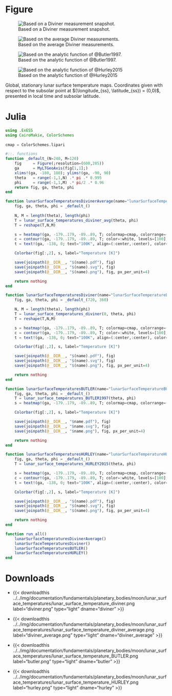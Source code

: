 ::: {.panel-tabset}

# Figure

::: {#fig-lunar_surface_temperatures layout-nrow=2}
![Based on a Diviner measurement snapshot.](/img/documentation/fundamentals/planetary_bodies/moon/lunar_surface_temperatures/lunar_surface_temperature_diviner.png){#fig-lunar-surface-temperatures-diviner}

![Based on the average Diviner measurements.](/img/documentation/fundamentals/planetary_bodies/moon/lunar_surface_temperatures/lunar_surface_temperature_diviner_average.png){#fig-lunar-surface-temperatures-diviner-average}

![Based on the analytic function of @Butler1997.](/img/documentation/fundamentals/planetary_bodies/moon/lunar_surface_temperatures/lunar_surface_temperature_BUTLER.png){#fig-lunar-surface-temperatures-BUTLER}

![Based on the analytic function of @Hurley2015](/img/documentation/fundamentals/planetary_bodies/moon/lunar_surface_temperatures/lunar_surface_temperature_HURLEY.png){#fig-lunar-surface-temperatures-HURLEY}

Global, stationary lunar surface temperature maps. Coordinates given with respect to the subsolar point at $(\longitude_{ss}, \latitude_{ss}) = (0,0)$, presented in local time and subsolar latitude.
:::

# Julia
```julia
using .ExESS
using CairoMakie, ColorSchemes
    
cmap = ColorSchemes.lipari

#::. functions
function _default_(N=240, M=120)
    fig     = Figure(;resolution=(600,285))
    ga      = MyLTGeoAxis(fig[1,1];)
    xlims!(ga, -180, 180); ylims!(ga, -90, 90)
    theta   = range(-1,1,N) .* pi .* 0.995
    phi     = range(-1,1,M) .* pi/2 .* 0.96
    return fig, ga, theta, phi
end

function lunarSurfaceTemperaturesDivinerAverage(name="lunarSurfaceTemperatureDivinerAverage")
    fig, ga, theta, phi = _default_()
    
    N, M = length(theta), length(phi)
    T = lunar_surface_temperatures_diviner_avg(theta, phi)
    T = reshape(T,N,M)

    s = heatmap!(ga, -179..179, -89..89, T; colormap=cmap, colorrange=(50,400))
    c = contour!(ga, -179..179, -89..89, T; color=:white, levels=[100], linewidth=0.7)
    t = text!(ga, -138, 0; text="100K", align=(:center,:center), color=:white)

    Colorbar(fig[:,2], s, label="Temperature [K]")

    save(joinpath(@__DIR__, "$(name).pdf"), fig)
    save(joinpath(@__DIR__, "$(name).svg"), fig)
    save(joinpath(@__DIR__, "$(name).png"), fig, px_per_unit=4)

    return nothing
end

function lunarSurfaceTemperaturesDiviner(name="lunarSurfaceTemperatureDiviner")
    fig, ga, theta, phi = _default_(720, 360)

    N, M = length(theta), length(phi)
    T = lunar_surface_temperatures_diviner(0, theta, phi)
    T = reshape(T,N,M)

    s = heatmap!(ga, -179..179, -89..89, T; colormap=cmap, colorrange=(50,400))
    c = contour!(ga, -179..179, -89..89, T; color=:white, levels=[100], linewidth=0.7)
    t = text!(ga, -138, 0; text="100K", align=(:center,:center), color=:white)

    Colorbar(fig[:,2], s, label="Temperature [K]") 

    save(joinpath(@__DIR__, "$(name).pdf"), fig)
    save(joinpath(@__DIR__, "$(name).svg"), fig)
    save(joinpath(@__DIR__, "$(name).png"), fig, px_per_unit=4)

    return nothing
end

function lunarSurfaceTemperaturesBUTLER(name="lunarSurfaceTemperatureBUTLER")
    fig, ga, theta, phi = _default_()
    T = lunar_surface_temperatures_BUTLER1997(theta, phi)
    s = heatmap!(ga, -179..179, -89..89, T; colormap=cmap, colorrange=(50,400))

    Colorbar(fig[:,2], s, label="Temperature [K]") 

    save(joinpath(@__DIR__, "$name.pdf"), fig)
    save(joinpath(@__DIR__, "$name.svg"), fig)
    save(joinpath(@__DIR__, "$name.png"), fig, px_per_unit=4)

    return nothing
end

function lunarSurfaceTemperaturesHURLEY(name="lunarSurfaceTemperatureHURLEY")
    fig, ga, theta, phi = _default_()
    T = lunar_surface_temperatures_HURLEY2015(theta, phi)

    s = heatmap!(ga, -179..179, -89..89, T; colormap=cmap, colorrange=(50,400))
    c = contour!(ga, -179..179, -89..89, T; color=:white, levels=[100], linewidth=0.7)
    t = text!(ga, -138, 0; text="100K", align=(:center,:center), color=:white)

    Colorbar(fig[:,2], s, label="Temperature [K]") 

    save(joinpath(@__DIR__, "$(name).pdf"), fig)
    save(joinpath(@__DIR__, "$(name).svg"), fig)
    save(joinpath(@__DIR__, "$(name).png"), fig, px_per_unit=4)

    return nothing
end

function run_all()
    lunarSurfaceTemperaturesDivinerAverage()
    lunarSurfaceTemperaturesDiviner()
    lunarSurfaceTemperaturesBUTLER()
    lunarSurfaceTemperaturesHURLEY()
end
```

# Downloads

* {{< downloadthis ../../img/documentation/fundamentals/planetary_bodies/moon/lunar_surface_temperatures/lunar_surface_temperature_diviner.png label="diviner.png" type="light" dname="diviner" >}}

* {{< downloadthis ../../img/documentation/fundamentals/planetary_bodies/moon/lunar_surface_temperatures/lunar_surface_temperature_diviner_average.png label="diviner_average.png" type="light" dname="diviner_average" >}}

* {{< downloadthis ../../img/documentation/fundamentals/planetary_bodies/moon/lunar_surface_temperatures/lunar_surface_temperature_BUTLER.png label="butler.png" type="light" dname="butler" >}}

* {{< downloadthis ../../img/documentation/fundamentals/planetary_bodies/moon/lunar_surface_temperatures/lunar_surface_temperature_HURLEY.png label="hurley.png" type="light" dname="hurley" >}}

:::